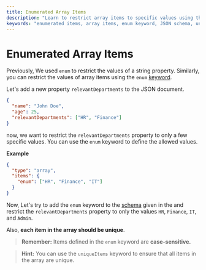 ```yaml
---
title: Enumerated Array Items
description: "Learn to restrict array items to specific values using the enum keyword in JSON schema, ensuring unique and case-sensitive items."
keywords: "enumerated items, array items, enum keyword, JSON schema, unique items, case-sensitive"
---
```



# Enumerated Array Items

Previously, We used `enum` to restrict the values of a string property. Similarly, you can restrict the values of array items using the `enum` [keyword](https://json-schema.org/learn/glossary#keyword).

Let's add a new property `relevantDepartments` to the JSON document.
```json highlightLineStart={4}
{
  "name": "John Doe",
  "age": 25,
  "relevantDepartments": ["HR", "Finance"]
}
```

now, we want to restrict the `relevantDepartments` property to only a few specific values. You can use the `enum` keyword to define the allowed values.

**Example**

```json
{
  "type": "array",
  "items": {
    "enum": ["HR", "Finance", "IT"]
  }
}
```

Now, Let's try to add the `enum` keyword to the [schema](https://json-schema.org/learn/glossary#schema) given in the <SideEditorLink/> and restrict the `relevantDepartments` property to only the values `HR`, `Finance`, `IT`, and `Admin`.

Also, **each item in the array should be unique**. 

> **Remember:** Items defined in the `enum` keyword are **case-sensitive.**


> **Hint:** You can use the `uniqueItems` keyword to ensure that all items in the array are unique.